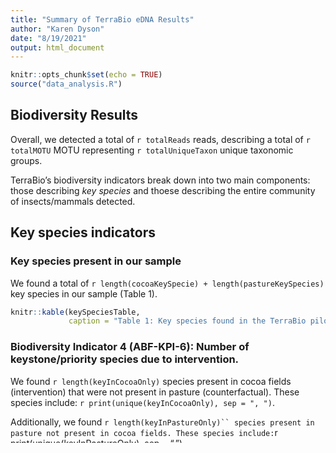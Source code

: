 ```yaml
---
title: "Summary of TerraBio eDNA Results"
author: "Karen Dyson"
date: "8/19/2021"
output: html_document
---
```


```r
knitr::opts_chunk$set(echo = TRUE)
source("data_analysis.R")


```

## Biodiversity Results

Overall, we detected a total of `r totalReads` reads, describing a total of `r totalMOTU` MOTU representing `r totalUniqueTaxon` unique taxonomic groups.

TerraBio's biodiversity indicators break down into two main components: those describing _key species_ and thoese describing the entire community of insects/mammals detected.



## Key species indicators

### Key species present in our sample

We found a total of `r length(cocoaKeySpecie) + length(pastureKeySpecies)` key species in our sample (Table 1).


```r

knitr::kable(keySpeciesTable, 
             caption = "Table 1: Key species found in the TerraBio pilot in cocoa and pasture fields.")


```


### Biodiversity Indicator 4 (ABF-KPI-6): Number of keystone/priority species due to intervention.

We found `r length(keyInCocoaOnly)` species present in cocoa fields (intervention) that were not present in pasture (counterfactual). These species include: `r print(unique(keyInCocoaOnly), sep = ", ")`.

Additionally, we found `r length(keyInPastureOnly)`` species present in pasture not present in cocoa fields. These species include: `r print(unique(keyInPastureOnly), sep = ", ").

`r length(keyInBoth)` species were present in both cocoa and pasture fields, while we did not detect `r length(keyInNeither)` species in either location.

Of these key species, some are associated with (indicative of) either cocoa fields or pasture and the ecological conditions found there (Bakker, 2008; De Caceres et al., 2012). Of note, (Table 2).

```r

knitr::kable(indicatorSpecies[indicatorSpecies$frequency.sp > 0.79, ], 
             caption = "Table 2: Key species that are indicator species for either cocoa fields or pastures.",
             col.names = c("Field Type", "Species", "Frequency", "Mean Indicator Stat", "Minimum p Value", "Maximum p value"))


```

### Question 1.8: Does the number (richness) or abundance of key species change over time compared to the counterfactual?

As this pilot only included one time period, we compared the treatment to the counterfactual for this one time period. The number (richness) and abundance of key species for each plot and field is shown in Table 3. 

```r

knitr::kable(tbSpeciesChange, 
             caption = "Table 3: Richness and abundance of key species found in the TerraBio pilot in cocoa and pasture fields.")

```

When comparing key species richness between cocoa fields (treatment) and pasture (counterfactuals), We found that... (Fig. 1) 


`r summary(keySpeciesCountLMER)`


```r

plotTBSpeciesCount

```

When comparing key species abundance between cocoa fields (treatment) and pasture (counterfactuals), We found that... (Fig. 2). 


`r summary(keySpeciesAbundanceLMER)`


```r

plotTBSpeciesAbundance

```


## General species richness, abundance, and diversity questions

In addition to examining key species, or species of particular importance, we also examined the community composition of insect/mammal populations found on cocoa fields (intervention) and pastures (counterfactual).

### Question 1.5 & Biodiversity Indicator 6: Does species richness change over time compared to the counterfactual?

The mean species richness in cocoa fields was `r mean(cocoaSpeciesRichness)` species (SD = `r sd(cocoaSpeciesRichness)`), while on pastures mean species richness was `r mean(pastureSpeciesRichness)` (SD = `r sd(pastureSpeciesRichness)`). The number and abundance for all species for each plot and field is shown in Table 4.

```r

select(tbSpeciesChange, siteNames, siteField, siteType, allSpeciesRichness, allAbundance) %>% 
    knitr::kable(caption = "Table 4: Richness and abundance of key species found in the TerraBio pilot in cocoa and pasture fields.")

```

When comparing total species richness between cocoa fields (treatment) and pasture (counterfactuals), we found that... (Fig. 3) 


`r summary(allSpeciesRichnessLMER)`


```r

tbSpeciesAllCount

```


### Question 1.6: Does relative abundance of species change over time compared to counterfactual?

When comparing total species abundance between cocoa fields (treatment) and pasture (counterfactuals), we found that... (Fig. 4). 

`r summary(allAbundanceLMER)`


```r

tbSpeciesAllAbundance

```


### Question 1.7: Are there changes in Shannon’s diversity index (and others) over time compared to the counterfactual? & Biodiversity Indicator 7: Change in biodiversity indices due to interventions.

Results from calculating multiple diversity indices/metrics for each site are shown in Table 5. Overall alpha diversity was `r alphaDiversity`, gamma diversity was `r gammaDiversity`, and beta diversity was `r betaDiversity`.

```r

knitr::kable(diversityMetrics, caption = "Table 5: Diversity indices found in the TerraBio pilot in cocoa and pasture fields.")

```

When comparing diversity indicies between cocoa fields (treatment) and pasture (counterfactuals), we found that... (Fig. 4). 

`r summary(shannonLMER)`
`r summary(pielouLMER)`

```r

    tbSpeciesChange %>%
        ggplot() +
        geom_boxplot(aes(siteField, shannon),
                     outlier.shape = NA) +
        geom_jitter(
            aes(siteField, shannon, color = siteType),
            width = 0.1,
            height = 0
        ) +
        labs(color = "Field Type", y = "Shannon Diversity", x = "Field Site Code")
    
    tbSpeciesChange %>%
        ggplot() +
        geom_boxplot(aes(siteField, pielou),
                     outlier.shape = NA) +
        geom_jitter(
            aes(siteField, pielou, color = siteType),
            width = 0.1,
            height = 0
        ) +
        labs(color = "Field Type", y = "Pielou", x = "Field Site Code")

```




# References

De Cáceres, M., Legendre, P., Wiser, S.K. and Brotons, L. 2012. Using species combinations in indicator analyses. Methods in Ecology and Evolution 3(6): 973-982.

Bakker, J.D., 2008. Increasing the utility of indicator species analysis. Journal of Applied Ecology, 45(6), pp.1829-1835.